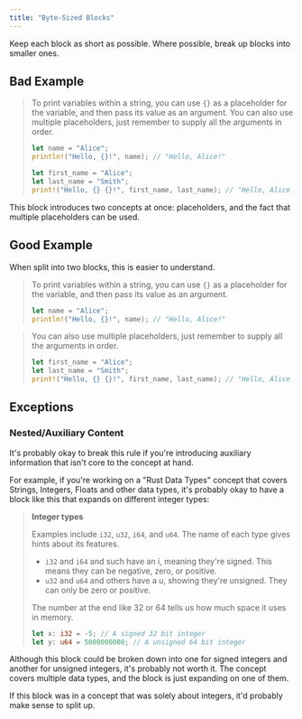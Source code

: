 ```yaml
---
title: "Byte-Sized Blocks"
---
```


Keep each block as short as possible. Where possible, break up blocks into smaller ones.

## Bad Example

> To print variables within a string, you can use `{}` as a placeholder for the variable, and then pass its value as an argument. You can
> also use multiple placeholders, just remember to supply all the arguments in order.
>
> ```rust
> let name = "Alice";
> println!("Hello, {}!", name); // "Hello, Alice!"
>
> let first_name = "Alice";
> let last_name = "Smith";
> print!("Hello, {} {}!", first_name, last_name); // "Hello, Alice Smith!"
> ```

<Warning>
  This block introduces two concepts at once: placeholders, and the fact that
  multiple placeholders can be used.
</Warning>

## Good Example

<Check>When split into two blocks, this is easier to understand.</Check>

> To print variables within a string, you can use `{}` as a placeholder for the variable, and then pass its value as an argument.
>
> ```rust
> let name = "Alice";
> println!("Hello, {}!", name); // "Hello, Alice!"
> ```

> You can also use multiple placeholders, just remember to supply all the arguments in order.
>
> ```rust
> let first_name = "Alice";
> let last_name = "Smith";
> print!("Hello, {} {}!", first_name, last_name); // "Hello, Alice Smith!"
> ```

## Exceptions

### Nested/Auxiliary Content

It's probably okay to break this rule if you're introducing auxiliary information that isn't core to the concept
at hand.

For example, if you're working on a "Rust Data Types" concept that covers Strings, Integers, Floats and other data types,
it's probably okay to have a block like this that expands on different integer types:

> **Integer types**
>
> Examples include `i32`, `u32`, `i64`, and `u64`. The name of each type gives hints about its features.
>
> - `i32` and `i64` and such have an i, meaning they're signed. This means they can be negative, zero, or positive.
> - `u32` and `u64` and others have a u, showing they're unsigned. They can only be zero or positive.
>
> The number at the end like 32 or 64 tells us how much space it uses in memory.
>
> ```rust
> let x: i32 = -5; // A signed 32 bit integer
> let y: u64 = 5000000000; // A unsigned 64 bit integer
> ```

Although this block could be broken down into one for signed integers and another for unsigned integers, it's probably not worth it. The
concept covers multiple data types, and the block is just expanding on one of them.

If this block was in a concept that was solely about integers, it'd probably make sense to split up.
